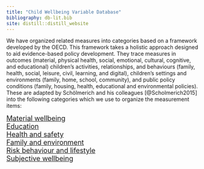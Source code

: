 ```yaml
---
title: "Child Wellbeing Variable Database"
bibliography: db-lit.bib
site: distill::distill_website
---
```


We have organized related measures into categories based on a framework developed by the OECD. This framework takes a holistic approach designed to aid evidence-based policy development. They trace measures in outcomes (material, physical health, social, emotional, cultural, cognitive, and educational) children’s activities, relationships, and behaviours (family, health, social, leisure, civil, learning, and digital), children’s settings and environments (family, home, school, community), and public policy conditions (family, housing, health, educational and environmental policies). These are adapted by Schölmerich and his colleagues [@Scholmerich2015] into the following categories which we use to organize the measurement items: 

<font size="4"> <a href="mat_well.html">Material wellbeing</a> </font>   
<font size="4"> <a href="education.html">Education</a> </font>   
<font size="4"> <a href="health.html">Health and safety</a> </font>   
<font size="4"> <a href="family.html">Family and environment</a> </font>   
<font size="4"> <a href="risk.html">Risk behaviour and lifestyle</a> </font>   
<font size="4"> <a href="wellbeing.html">Subjective wellbeing</a></font>   

